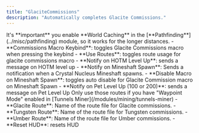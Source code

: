 ```yaml
---
title: "GlaciteCommissions"
description: "Automatically completes Glacite Commissions."
---
```


<Danger>
  It's **important** you enable **World Caching** in the [**Pathfinding**](../misc/pathfinding) module, so it works for the longer distances.
</Danger>

<Accordion title="General" icon="gear" iconType="solid">
  - **Commissions Macro Keybind**: toggles Glacite Commissions macro when pressing the keybind
  - **Use Routes**: toggles route usage for glacite commissions macro
  - **Notify on HOTM Level Up**: sends a message on HOTM level up
  - **Notify on Mineshaft Spawn**: Sends a notification when a Crystal Nucleus Mineshaft spawns.
  - **Disable Macro on Mineshaft Spawn**: toggles auto disable for Glacite Commission macro on Mineshaft Spawn
  - **Notify on Pet Level Up (100 or 200)**: sends a message on Pet Level Up
</Accordion>

<Accordion title="Tunnels Miner" icon="pickaxe" iconType="solid">
  <Info>
    Only use those routes if you have "Waypoint Mode" enabled in [Tunnels Miner](/modules/mining/tunnels-miner)
  </Info>
  - **Glacite Route**: Name of the route file for Glacite commissions.
  - **Tungsten Route**: Name of the route file for Tungsten commissions.
  - **Umber Route**: Name of the route file for Umber commissions.
</Accordion>

<Accordion title="HUD" icon="sparkles">
  - **Reset HUD**: resets HUD
</Accordion>
